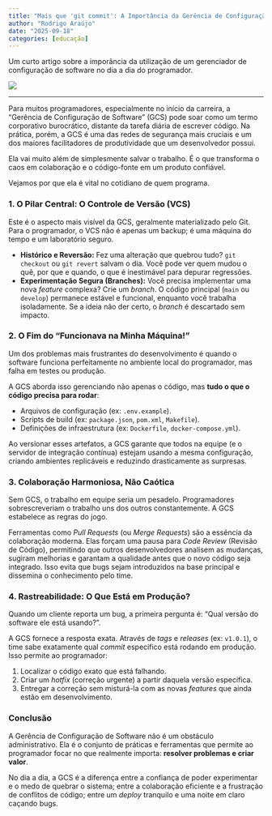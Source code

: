 ```yaml
---
title: "Mais que 'git commit': A Importância da Gerência de Configuração de Software"
author: "Rodrigo Araújo"
date: "2025-09-18"
categories: [educação]
---
```


Um curto artigo sobre a imporância da utilização de um gerenciador de configuração de software no dia a dia do programador.

![](imagem1.png)

---

Para muitos programadores, especialmente no início da carreira, a "Gerência de Configuração de Software" (GCS) pode soar como um termo corporativo burocrático, distante da tarefa diária de escrever código. Na prática, porém, a GCS é uma das redes de segurança mais cruciais e um dos maiores facilitadores de produtividade que um desenvolvedor possui.

Ela vai muito além de simplesmente salvar o trabalho. É o que transforma o caos em colaboração e o código-fonte em um produto confiável.

Vejamos por que ela é vital no cotidiano de quem programa.

### 1. O Pilar Central: O Controle de Versão (VCS)

Este é o aspecto mais visível da GCS, geralmente materializado pelo Git. Para o programador, o VCS não é apenas um backup; é uma máquina do tempo e um laboratório seguro.

* **Histórico e Reversão:** Fez uma alteração que quebrou tudo? `git checkout` ou `git revert` salvam o dia. Você pode ver quem mudou o quê, por que e quando, o que é inestimável para depurar regressões.
* **Experimentação Segura (Branches):** Você precisa implementar uma nova *feature* complexa? Crie um *branch*. O código principal (`main` ou `develop`) permanece estável e funcional, enquanto você trabalha isoladamente. Se a ideia não der certo, o *branch* é descartado sem impacto.

### 2. O Fim do "Funcionava na Minha Máquina!"

Um dos problemas mais frustrantes do desenvolvimento é quando o software funciona perfeitamente no ambiente local do programador, mas falha em testes ou produção.

A GCS aborda isso gerenciando não apenas o código, mas **tudo o que o código precisa para rodar**:

* Arquivos de configuração (ex: `.env.example`).
* Scripts de build (ex: `package.json`, `pom.xml`, `Makefile`).
* Definições de infraestrutura (ex: `Dockerfile`, `docker-compose.yml`).

Ao versionar esses artefatos, a GCS garante que todos na equipe (e o servidor de integração contínua) estejam usando a mesma configuração, criando ambientes replicáveis e reduzindo drasticamente as surpresas.

### 3. Colaboração Harmoniosa, Não Caótica

Sem GCS, o trabalho em equipe seria um pesadelo. Programadores sobrescreveriam o trabalho uns dos outros constantemente. A GCS estabelece as regras do jogo.

Ferramentas como *Pull Requests* (ou *Merge Requests*) são a essência da colaboração moderna. Elas forçam uma pausa para *Code Review* (Revisão de Código), permitindo que outros desenvolvedores analisem as mudanças, sugiram melhorias e garantam a qualidade antes que o novo código seja integrado. Isso evita que bugs sejam introduzidos na base principal e dissemina o conhecimento pelo time.

### 4. Rastreabilidade: O Que Está em Produção?

Quando um cliente reporta um bug, a primeira pergunta é: "Qual versão do software ele está usando?".

A GCS fornece a resposta exata. Através de *tags* e *releases* (ex: `v1.0.1`), o time sabe exatamente qual *commit* específico está rodando em produção. Isso permite ao programador:

1.  Localizar o código exato que está falhando.
2.  Criar um *hotfix* (correção urgente) a partir daquela versão específica.
3.  Entregar a correção sem misturá-la com as novas *features* que ainda estão em desenvolvimento.

### Conclusão

A Gerência de Configuração de Software não é um obstáculo administrativo. Ela é o conjunto de práticas e ferramentas que permite ao programador focar no que realmente importa: **resolver problemas e criar valor**.

No dia a dia, a GCS é a diferença entre a confiança de poder experimentar e o medo de quebrar o sistema; entre a colaboração eficiente e a frustração de conflitos de código; entre um *deploy* tranquilo e uma noite em claro caçando bugs.